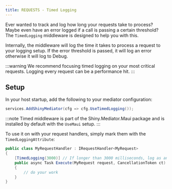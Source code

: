 ```yaml
---
title: REQUESTS - Timed Logging
---
```



Ever wanted to track and log how long your requests take to process?  Maybe even have an error logged if a call is passing
a certain threshold? The `TimedLogging` middleware is designed to help you with this.

Internally, the middleware will log the time it takes to process a request to your logging setup.  If the error threshold is passed, it
will log an error otherwise it will log to Debug.

:::warning
We recommend focusing timed logging on your most critical requests.  Logging every request can be a performance hit.
:::

## Setup

In your host startup, add the following to your mediator configuration:

```csharp 
services.AddShinyMediator(cfg => cfg.UseTimedLogging());
```

:::note
Timed middleware is part of the Shiny.Mediator.Maui package and is installed by default with the `UseMaui` setup.
:::

To use it on with your request handlers, simply mark them with the `TimedLoggingAttribute`:

```csharp
public class MyRequestHandler : IRequestHandler<MyRequest>
{
    [TimedLogging(3000)] // If longer than 3000 milliseconds, log as an error
    public async Task Execute(MyRequest request, CancellationToken ct)
    {
        // do your work
    }
} 
```
